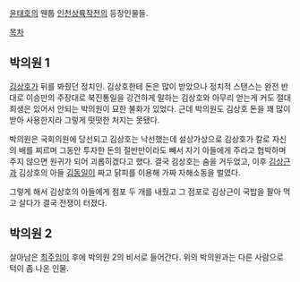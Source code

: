 [[윤태호]]의 웬툽 [[인천상륙작전(웹툰)|인천상륙작전]]의 등장인물들.

[[목차]]

== 박의원 1 ==
[[김상호]]가 뒤를 봐줬던 정치인. 김상호한테 돈은 많이 받았으나 정치적 스탠스는 완전 반대로 이승만의 주장대로 북진통일을 강건하게 말하는 김상호와 아무리 얻는게 커도 절대 희생은 있어서 안되는 박의원이 묘한 불화가 있었다. 근데 박의원도 김상호 돈을 꽤 많이 받아 사용한지라 그렇게 떳떳한 처지는 못됐다.

박의원은 국회의원에 당선되고 김상호는 낙선했는데 설상가상으로 김상호가 칼로 자신의 배를 찌르며 그동안 투자한 돈의 절반만이라도 빼서 자기 아들에게 주라고 협박하며 주지 않으면 원귀가 되어 괴롭히겠다고 했다. 결국 김상호는 숨을 거두었고, 이후 [[김상근]]과 김상호의 아들 [[김동일]]이 짜고 닭피를 이용해 가짜 자해소동을 벌였다.

그렇게 해서 김상호의 아들에게 점포 두 개를 내줬고 그 점포로 김상근이 국밥을 팔아 먹고 살다가 결국 전쟁이 터졌다.

== 박의원 2 ==
살아남은 [[최주임]]이 후에 박의원 2의 비서로 들어간다. 위의 박의원과는 다른 사람으로 턱이 좀 나온 인물. 
